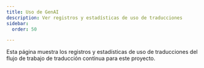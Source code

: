 ```yaml
---
title: Uso de GenAI
description: Ver registros y estadísticas de uso de traducciones
sidebar:
  order: 50

---
```



Esta página muestra los registros y estadísticas de uso de traducciones del flujo de trabajo de traducción continua para este proyecto.

<TranslationUsage />
